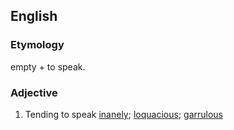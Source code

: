 ==English==

===Etymology===
{{etyl|la}} {{lena}} {{term|inanis|lang=la}} empty + {{term|loqui|lang=la}} to speak.

===Adjective===
{{head|en|adjective}}

# Tending to speak [[inane]]ly; [[loquacious]]; [[garrulous]]